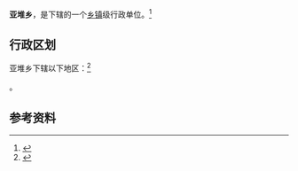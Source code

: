 {{中国乡级行政区|54/22/21/204/000}}

'''亚堆乡'''，是{{PRC admin/fullname|54/22/21/204/000|3}}下辖的一个[[乡镇|乡镇]]级行政单位。<ref>{{PRC admin/ref sgc|{{PRC admin/parent|54/22/21/204/000}}}}</ref>

== 行政区划 ==

亚堆乡下辖以下地区：<ref>{{PRC admin/ref sgc|54/22/21/204/000}}</ref>

{{PRC admin/children|54/22/21/204/000}}。

== 参考资料 ==

{{reflist}}

{{行政区划小作品}}
{{PRC admin/navcat|54/22/21/204/000}}